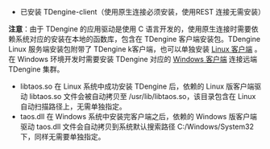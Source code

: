 
* 已安装 TDengine-client（使用原生连接必须安装，使用REST 连接无需安装）

**注意**：由于 TDengine 的应用驱动是使用 C 语言开发的，使用原生连接时需要依赖系统对应的安装在本地的函数库，包含在 TDengine 客户端安装包。TDengine Linux 服务端安装包附带了 TDengine k客户端，也可以单独安装 [Linux 客户端](/get-started/) 。在 Windows 环境开发时需要安装 TDengine 对应的 [Windows 客户端](https://www.taosdata.com/cn/all-downloads/#TDengine-Windows-Client) 连接远端 TDengine 集群。

- libtaos.so 在 Linux 系统中成功安装 TDengine 后，依赖的 Linux 版客户端驱动 libtaos.so 文件会被自动拷贝至 /usr/lib/libtaos.so，该目录包含在 Linux 自动扫描路径上，无需单独指定。
- taos.dll 在 Windows 系统中安装完客户端之后，依赖的 Windows 版客户端驱动 taos.dll 文件会自动拷贝到系统默认搜索路径 C:/Windows/System32 下，同样无需要单独指定。

